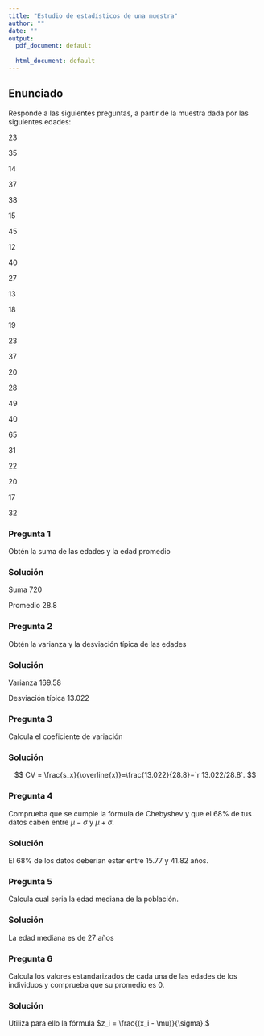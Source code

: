 ```yaml
---
title: "Estudio de estadísticos de una muestra"
author: ""
date: ""
output:
  pdf_document: default
              
  html_document: default
---
```



<!-- Después de la lectura 25 Estadarizacón y Z-score. -->

## Enunciado

Responde a las siguientes preguntas, a partir de la muestra dada por las siguientes edades:

23

35

14

37

38

15

45

12

40

27

13

18

19

23

37

20

28

49

40

65

31

22

20

17

32

### Pregunta 1
Obtén la suma de las edades y la edad promedio

### Solución

Suma 720

Promedio 28.8


### Pregunta 2
Obtén la varianza y la desviación típica de las edades

### Solución

Varianza 169.58

Desviación típica 13.022

### Pregunta 3
Calcula el coeficiente de variación

### Solución

$$
CV = \frac{s_x}{\overline{x}}=\frac{13.022}{28.8}=`r 13.022/28.8`.
$$

### Pregunta 4
Comprueba que se cumple la fórmula de Chebyshev y que el $68\%$ de tus datos caben entre $\mu-\sigma$ y $\mu+\sigma$.

### Solución

El 68% de los datos deberían estar entre 15.77 y 41.82 años.

### Pregunta 5
Calcula cual seria la edad mediana de la población.

### Solución
La edad mediana es de 27 años

### Pregunta 6
Calcula los valores estandarizados de cada una de las edades de los individuos y comprueba que su promedio es 0.

### Solución
Utiliza para ello la fórmula $z_i = \frac{(x_i - \mu)}{\sigma}.$